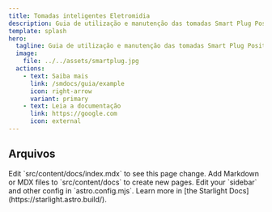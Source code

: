 ```yaml
---
title: Tomadas inteligentes Eletromidia
description: Guia de utilização e manutenção das tomadas Smart Plug Positivo.
template: splash
hero:
  tagline: Guia de utilização e manutenção das tomadas Smart Plug Positivo.
  image:
    file: ../../assets/smartplug.jpg
  actions:
    - text: Saiba mais
      link: /smdocs/guia/example
      icon: right-arrow
      variant: primary
    - text: Leia a documentação
      link: https://google.com
      icon: external
---
```



## Arquivos

<CardGrid stagger>
	<Card title="Notas técnicas" icon="pencil">
		Edit `src/content/docs/index.mdx` to see this page change.
	</Card>
	<Card title="Datasheets" icon="add-document">
		Add Markdown or MDX files to `src/content/docs` to create new pages.
	</Card>
	<Card title="Configuração" icon="setting">
		Edit your `sidebar` and other config in `astro.config.mjs`.
	</Card>
	<Card title="Gravação" icon="open-book">
		Learn more in [the Starlight Docs](https://starlight.astro.build/).
	</Card>
</CardGrid>
